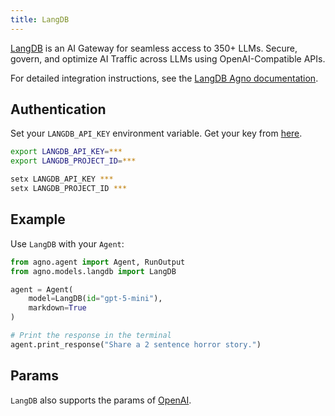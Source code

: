 ```yaml
---
title: LangDB
---
```


[LangDB](https://langdb.ai/) is an AI Gateway for seamless access to 350+ LLMs. Secure, govern, and optimize AI Traffic across LLMs using OpenAI-Compatible APIs.

For detailed integration instructions, see the [LangDB Agno documentation](https://docs.langdb.ai/getting-started/working-with-agent-frameworks/working-with-agno).

## Authentication

Set your `LANGDB_API_KEY` environment variable. Get your key from [here](https://app.langdb.ai/settings/api_keys).

<CodeGroup>

```bash Mac
export LANGDB_API_KEY=***
export LANGDB_PROJECT_ID=***

```

```bash Windows
setx LANGDB_API_KEY ***
setx LANGDB_PROJECT_ID ***
```

</CodeGroup>

## Example

Use `LangDB` with your `Agent`:

<CodeGroup>

```python agent.py
from agno.agent import Agent, RunOutput
from agno.models.langdb import LangDB

agent = Agent(
    model=LangDB(id="gpt-5-mini"),
    markdown=True
)

# Print the response in the terminal
agent.print_response("Share a 2 sentence horror story.")

```

</CodeGroup>

## Params

<Snippet file="model-langdb-params.mdx" />

`LangDB` also supports the params of [OpenAI](/reference/models/openai).
